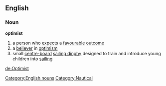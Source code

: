 ==English==
===Noun===
'''optimist'''
#a person who [[expect]]s a [[favourable]] [[outcome]]
#a [[believer]] in [[optimism]]
#small [[centre-board]] [[sailing dinghy]] designed to train and introduce young children into [[sailing]]
[[Category:English nouns]] [[Category:Nautical]]

[[de:Optimist]]